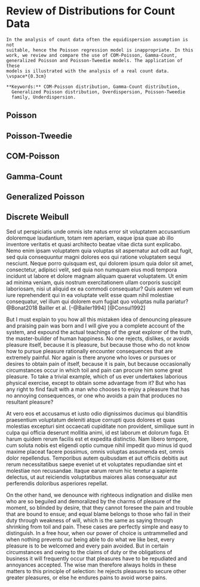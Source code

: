 # Review of Distributions for Count Data

```block2

In the analysis of count data often the equidispersion assumption is not
suitable, hence the Poisson regression model is inappropriate. In this
work, we review and compare the use of COM-Poisson, Gamma-Count,
generalized Poisson and Poisson-Tweedie models. The application of these
models is illustrated with the analysis of a real count data.
\vspace*{0.3cm}

**Keywords:** COM-Poisson distribution, Gamma-Count distribution,
  Generalized Poisson distribution, Overdispersion, Poisson-Tweedie
  family, Underdispersion.

```

## Poisson

## Poisson-Tweedie

## COM-Poisson

## Gamma-Count

## Generalized Poisson

## Discrete Weibull

Sed ut perspiciatis unde omnis iste natus error sit voluptatem
accusantium doloremque laudantium, totam rem aperiam, eaque ipsa quae ab
illo inventore veritatis et quasi architecto beatae vitae dicta sunt
explicabo. Nemo enim ipsam voluptatem quia voluptas sit aspernatur aut
odit aut fugit, sed quia consequuntur magni dolores eos qui ratione
voluptatem sequi nesciunt. Neque porro quisquam est, qui dolorem ipsum
quia dolor sit amet, consectetur, adipisci velit, sed quia non numquam
eius modi tempora incidunt ut labore et dolore magnam aliquam quaerat
voluptatem. Ut enim ad minima veniam, quis nostrum exercitationem ullam
corporis suscipit laboriosam, nisi ut aliquid ex ea commodi consequatur?
Quis autem vel eum iure reprehenderit qui in ea voluptate velit esse
quam nihil molestiae consequatur, vel illum qui dolorem eum fugiat quo
voluptas nulla pariatur? @Bonat2018 Bailler et al. [-@Bailer1994]
[@Consul1992]

But I must explain to you how all this mistaken idea of denouncing
pleasure and praising pain was born and I will give you a complete
account of the system, and expound the actual teachings of the great
explorer of the truth, the master-builder of human happiness. No one
rejects, dislikes, or avoids pleasure itself, because it is pleasure,
but because those who do not know how to pursue pleasure rationally
encounter consequences that are extremely painful. Nor again is there
anyone who loves or pursues or desires to obtain pain of itself, because
it is pain, but because occasionally circumstances occur in which toil
and pain can procure him some great pleasure. To take a trivial example,
which of us ever undertakes laborious physical exercise, except to
obtain some advantage from it? But who has any right to find fault with
a man who chooses to enjoy a pleasure that has no annoying consequences,
or one who avoids a pain that produces no resultant pleasure?

At vero eos et accusamus et iusto odio dignissimos ducimus qui
blanditiis praesentium voluptatum deleniti atque corrupti quos dolores
et quas molestias excepturi sint occaecati cupiditate non provident,
similique sunt in culpa qui officia deserunt mollitia animi, id est
laborum et dolorum fuga. Et harum quidem rerum facilis est et expedita
distinctio. Nam libero tempore, cum soluta nobis est eligendi optio
cumque nihil impedit quo minus id quod maxime placeat facere possimus,
omnis voluptas assumenda est, omnis dolor repellendus. Temporibus autem
quibusdam et aut officiis debitis aut rerum necessitatibus saepe eveniet
ut et voluptates repudiandae sint et molestiae non recusandae. Itaque
earum rerum hic tenetur a sapiente delectus, ut aut reiciendis
voluptatibus maiores alias consequatur aut perferendis doloribus
asperiores repellat.

On the other hand, we denounce with righteous indignation and dislike
men who are so beguiled and demoralized by the charms of pleasure of the
moment, so blinded by desire, that they cannot foresee the pain and
trouble that are bound to ensue; and equal blame belongs to those who
fail in their duty through weakness of will, which is the same as saying
through shrinking from toil and pain. These cases are perfectly simple
and easy to distinguish. In a free hour, when our power of choice is
untrammelled and when nothing prevents our being able to do what we like
best, every pleasure is to be welcomed and every pain avoided. But in
certain circumstances and owing to the claims of duty or the obligations
of business it will frequently occur that pleasures have to be
repudiated and annoyances accepted. The wise man therefore always holds
in these matters to this principle of selection: he rejects pleasures to
secure other greater pleasures, or else he endures pains to avoid worse
pains.
\printbibliography[segment=\therefsegment,heading=subbibliography]
